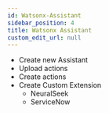 ```yaml
---
id: Watsonx-Assistant
sidebar_position: 4
title: Watsonx Assistant
custom_edit_url: null
---
```

- Create new Assistant
- Upload actions
- Create actions
- Create Custom Extension 
    - NeuralSeek
    - ServiceNow